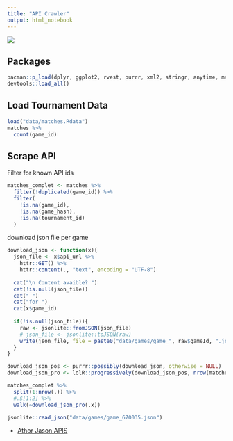 ```yaml
---
title: "API Crawler"
output: html_notebook
---
```


![](tw_01.jpg)


## Packages

```r
pacman::p_load(dplyr, ggplot2, rvest, purrr, xml2, stringr, anytime, magrittr, tidyr, tibble, devtools, jsonlite)
devtools::load_all()
```


## Load Tournament Data

```r
load("data/matches.Rdata")
matches %>%
  count(game_id)
```


## Scrape API

Filter for known API ids

```r
matches_complet <- matches %>% 
  filter(!duplicated(game_id)) %>%
  filter(
    !is.na(game_id),
    !is.na(game_hash),
    !is.na(tournament_id)
  )
```

download json file per game

```r
download_json <- function(x){
  json_file <- x$api_url %>%
    httr::GET() %>%
    httr::content(., "text", encoding = "UTF-8")
  
  cat("\n Content avaible? ")
  cat(!is.null(json_file))
  cat(" ")
  cat("for ")
  cat(x$game_id)  
  
  if(!is.null(json_file)){
    raw <- jsonlite::fromJSON(json_file)
    # json_file <- jsonlite::toJSON(raw)
    write(json_file, file = paste0("data/games/game_", raw$gameId, ".json"))
  }
}

download_json_pos <- purrr::possibly(download_json, otherwise = NULL)
download_json_pro <- lolR::progressively(download_json_pos, nrow(matches_complet))

matches_complet %>% 
  split(1:nrow(.)) %>%
  #.$[1:2] %>% 
  walk(~download_json_pro(.x))
```


```r
jsonlite::read_json("data/games/game_670035.json")
```


* [Athor Jason APIS](https://cran.r-project.org/web/packages/jsonlite/vignettes/json-apis.html)
